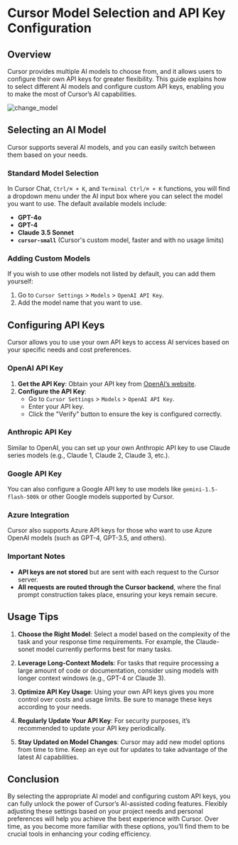 # Cursor Model Selection and API Key Configuration

## Overview

Cursor provides multiple AI models to choose from, and it allows users to configure their own API keys for greater flexibility. This guide explains how to select different AI models and configure custom API keys, enabling you to make the most of Cursor’s AI capabilities.

![change_model](/change_model.png)

## Selecting an AI Model

Cursor supports several AI models, and you can easily switch between them based on your needs.

### Standard Model Selection

In Cursor Chat, `Ctrl/⌘ + K`, and `Terminal Ctrl/⌘ + K` functions, you will find a dropdown menu under the AI input box where you can select the model you want to use. The default available models include:

- **GPT-4o**  
- **GPT-4**  
- **Claude 3.5 Sonnet**  
- **`cursor-small`** (Cursor's custom model, faster and with no usage limits)

### Adding Custom Models

If you wish to use other models not listed by default, you can add them yourself:

1. Go to `Cursor Settings` > `Models` > `OpenAI API Key`.
2. Add the model name that you want to use.

## Configuring API Keys

Cursor allows you to use your own API keys to access AI services based on your specific needs and cost preferences.

### OpenAI API Key

1. **Get the API Key**: Obtain your API key from [OpenAI’s website](https://platform.openai.com/account/api-keys).
2. **Configure the API Key**:
   - Go to `Cursor Settings` > `Models` > `OpenAI API Key`.
   - Enter your API key.
   - Click the "Verify" button to ensure the key is configured correctly.

### Anthropic API Key

Similar to OpenAI, you can set up your own Anthropic API key to use Claude series models (e.g., Claude 1, Claude 2, Claude 3, etc.).

### Google API Key

You can also configure a Google API key to use models like `gemini-1.5-flash-500k` or other Google models supported by Cursor.

### Azure Integration

Cursor also supports Azure API keys for those who want to use Azure OpenAI models (such as GPT-4, GPT-3.5, and others).

### Important Notes

- **API keys are not stored** but are sent with each request to the Cursor server.
- **All requests are routed through the Cursor backend**, where the final prompt construction takes place, ensuring your keys remain secure.

## Usage Tips

1. **Choose the Right Model**: Select a model based on the complexity of the task and your response time requirements. For example, the Claude-sonet model currently performs best for many tasks.
   
2. **Leverage Long-Context Models**: For tasks that require processing a large amount of code or documentation, consider using models with longer context windows (e.g., GPT-4 or Claude 3).
   
3. **Optimize API Key Usage**: Using your own API keys gives you more control over costs and usage limits. Be sure to manage these keys according to your needs.

4. **Regularly Update Your API Key**: For security purposes, it’s recommended to update your API key periodically.

5. **Stay Updated on Model Changes**: Cursor may add new model options from time to time. Keep an eye out for updates to take advantage of the latest AI capabilities.

## Conclusion

By selecting the appropriate AI model and configuring custom API keys, you can fully unlock the power of Cursor’s AI-assisted coding features. Flexibly adjusting these settings based on your project needs and personal preferences will help you achieve the best experience with Cursor. Over time, as you become more familiar with these options, you’ll find them to be crucial tools in enhancing your coding efficiency.